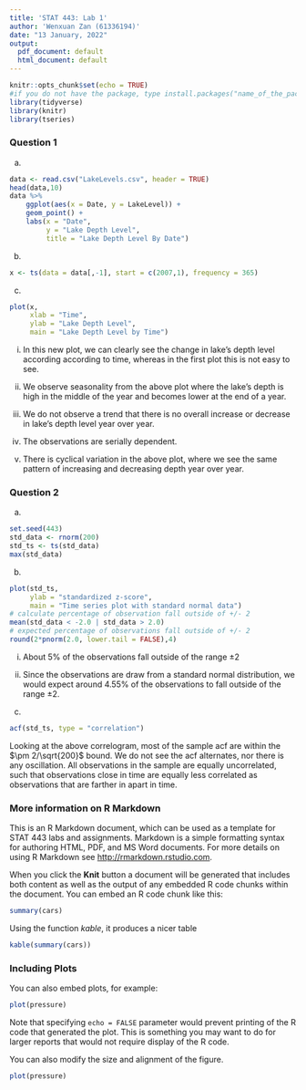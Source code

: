 ```yaml
---
title: 'STAT 443: Lab 1'
author: 'Wenxuan Zan (61336194)'
date: "13 January, 2022"
output:
  pdf_document: default
  html_document: default
---
```


```r
knitr::opts_chunk$set(echo = TRUE)
#if you do not have the package, type install.packages("name_of_the_package")
library(tidyverse)
library(knitr)
library(tseries)
```

### Question 1

(a) 

```r
data <- read.csv("LakeLevels.csv", header = TRUE)
head(data,10)
data %>% 
    ggplot(aes(x = Date, y = LakeLevel)) +
    geom_point() +
    labs(x = "Date",
         y = "Lake Depth Level",
         title = "Lake Depth Level By Date")
```


(b)

```r
x <- ts(data = data[,-1], start = c(2007,1), frequency = 365)
```


(c)

```r
plot(x,
     xlab = "Time", 
     ylab = "Lake Depth Level", 
     main = "Lake Depth Level by Time")
```
i) In this new plot, we can clearly see the change in lake's depth level according according to time, whereas in the first plot this is not easy to see. 

ii) We observe seasonality from the above plot where the lake's depth is high in the middle of the year and becomes lower at the end of a year. 

iii) We do not observe a trend that there is no overall increase or decrease in lake's depth level year
over year. 

iv) The observations are serially dependent. 

v) There is cyclical variation in the above plot, where we see the same pattern of increasing and decreasing depth year over year. 


### Question 2

(a) 

```r
set.seed(443)
std_data <- rnorm(200)
std_ts <- ts(std_data)
max(std_data)
```


(b)

```r
plot(std_ts, 
     ylab = "standardized z-score",
     main = "Time series plot with standard normal data")
# calculate percentage of observation fall outside of +/- 2
mean(std_data < -2.0 | std_data > 2.0)
# expected percentage of observations fall outside of +/- 2
round(2*pnorm(2.0, lower.tail = FALSE),4)
```
i) About 5% of the observations fall outside of the range $\pm 2$

ii) Since the observations are draw from a standard normal distribution,
we would expect around 4.55% of the observations to fall outside of the range $\pm 2$. 

(c)

```r
acf(std_ts, type = "correlation")
```

Looking at the above correlogram, most of the sample acf are within 
the $\pm 2/\sqrt{200}$ bound. We do not see the acf alternates, nor there is any oscillation. All observations in the sample are equally uncorrelated, such that observations close in time are equally less correlated as observations that are farther in apart in time. 

### More information on R Markdown

This is an R Markdown document, which can be used as a template for STAT 443 labs and assignments. Markdown is a simple formatting syntax for authoring HTML, PDF, and MS Word documents. For more details on using R Markdown see <http://rmarkdown.rstudio.com>.

When you click the **Knit** button a document will be generated that includes both content as well as the output of any embedded R code chunks within the document. You can embed an R code chunk like this:

```r
summary(cars)
```

Using the function *kable*, it produces a nicer table
```r
kable(summary(cars))
```

### Including Plots

You can also embed plots, for example:

```r
plot(pressure)
```

Note that specifying `echo = FALSE` parameter would prevent printing of the R code that generated the plot. This is something you may want to do for larger reports that would not require display of the R code.

You can also modify the size and alignment of the figure.
```r
plot(pressure)
```
